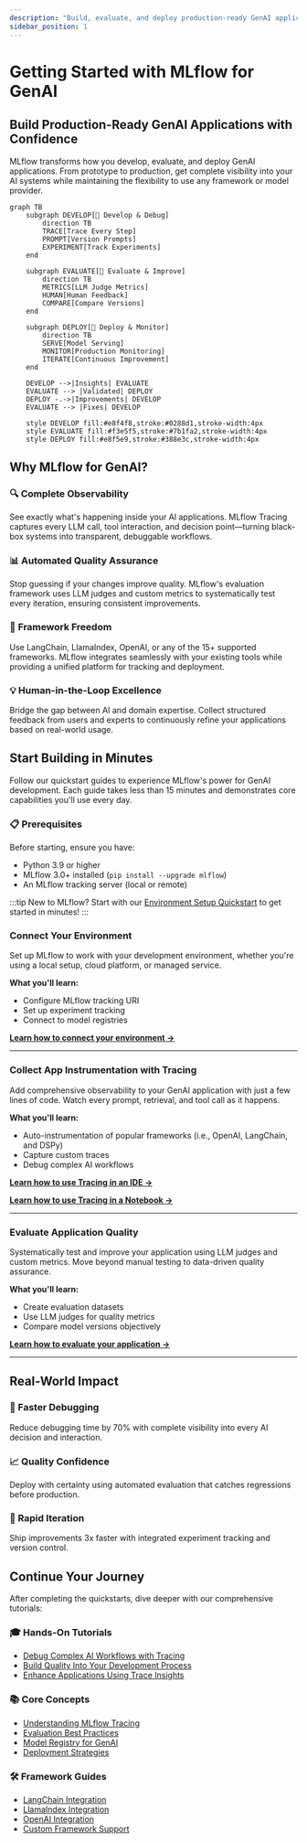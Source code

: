 ```yaml
---
description: "Build, evaluate, and deploy production-ready GenAI applications with MLflow's comprehensive LLMOps platform"
sidebar_position: 1
---
```


# Getting Started with MLflow for GenAI

## Build Production-Ready GenAI Applications with Confidence

MLflow transforms how you develop, evaluate, and deploy GenAI applications. From prototype to production, get complete visibility into your AI systems while maintaining the flexibility to use any framework or model provider.

<div style={{marginTop: '2rem', marginBottom: '2rem'}}>

```mermaid
graph TB
    subgraph DEVELOP[🔧 Develop & Debug]
        direction TB
        TRACE[Trace Every Step]
        PROMPT[Version Prompts]
        EXPERIMENT[Track Experiments]
    end

    subgraph EVALUATE[🧪 Evaluate & Improve]
        direction TB
        METRICS[LLM Judge Metrics]
        HUMAN[Human Feedback]
        COMPARE[Compare Versions]
    end

    subgraph DEPLOY[🚀 Deploy & Monitor]
        direction TB
        SERVE[Model Serving]
        MONITOR[Production Monitoring]
        ITERATE[Continuous Improvement]
    end

    DEVELOP -->|Insights| EVALUATE
    EVALUATE --> |Validated| DEPLOY
    DEPLOY -.->|Improvements| DEVELOP
    EVALUATE --> |Fixes| DEVELOP

    style DEVELOP fill:#e8f4f8,stroke:#0288d1,stroke-width:4px
    style EVALUATE fill:#f3e5f5,stroke:#7b1fa2,stroke-width:4px
    style DEPLOY fill:#e8f5e9,stroke:#388e3c,stroke-width:4px
```

</div>

## Why MLflow for GenAI?

### 🔍 **Complete Observability**
See exactly what's happening inside your AI applications. MLflow Tracing captures every LLM call, tool interaction, and decision point—turning black-box systems into transparent, debuggable workflows.

### 📊 **Automated Quality Assurance**
Stop guessing if your changes improve quality. MLflow's evaluation framework uses LLM judges and custom metrics to systematically test every iteration, ensuring consistent improvements.

### 🚀 **Framework Freedom**
Use LangChain, LlamaIndex, OpenAI, or any of the 15+ supported frameworks. MLflow integrates seamlessly with your existing tools while providing a unified platform for tracking and deployment.

### 💡 **Human-in-the-Loop Excellence**
Bridge the gap between AI and domain expertise. Collect structured feedback from users and experts to continuously refine your applications based on real-world usage.

## Start Building in Minutes

Follow our quickstart guides to experience MLflow's power for GenAI development. Each guide takes less than 15 minutes and demonstrates core capabilities you'll use every day.

### 📋 Prerequisites

Before starting, ensure you have:
- Python 3.9 or higher
- MLflow 3.0+ installed (`pip install --upgrade mlflow`)
- An MLflow tracking server (local or remote)

:::tip New to MLflow?
Start with our [Environment Setup Quickstart](/genai/getting-started/connect-environment) to get started in minutes!
:::

### Connect Your Environment

Set up MLflow to work with your development environment, whether you're using a local setup, cloud platform, or managed service.

**What you'll learn:**
- Configure MLflow tracking URI
- Set up experiment tracking
- Connect to model registries

**[Learn how to connect your environment →](/genai/getting-started/connect-environment)**

---

### Collect App Instrumentation with Tracing

Add comprehensive observability to your GenAI application with just a few lines of code. Watch every prompt, retrieval, and tool call as it happens.

**What you'll learn:**
- Auto-instrumentation of popular frameworks (i.e., OpenAI, LangChain, and DSPy)
- Capture custom traces
- Debug complex AI workflows

**[Learn how to use Tracing in an IDE →](/genai/getting-started/tracing/tracing-ide)**

**[Learn how to use Tracing in a Notebook →](/genai/getting-started/tracing/tracing-notebook)**

---

### Evaluate Application Quality

Systematically test and improve your application using LLM judges and custom metrics. Move beyond manual testing to data-driven quality assurance.

**What you'll learn:**
- Create evaluation datasets
- Use LLM judges for quality metrics
- Compare model versions objectively

**[Learn how to evaluate your application →](/genai/getting-started/eval)**

---


## Real-World Impact

<div style={{
  display: 'grid',
  gridTemplateColumns: 'repeat(auto-fit, minmax(250px, 1fr))',
  gap: '20px',
  marginTop: '32px',
  marginBottom: '32px'
}}>
  <div style={{
    padding: '20px',
    backgroundColor: '#f8f9fa',
    borderRadius: '8px',
    borderLeft: '4px solid #0066cc'
  }}>
    <h3 style={{marginTop: 0}}>🎯 Faster Debugging</h3>
    <p>Reduce debugging time by 70% with complete visibility into every AI decision and interaction.</p>
  </div>

  <div style={{
    padding: '20px',
    backgroundColor: '#f8f9fa',
    borderRadius: '8px',
    borderLeft: '4px solid #28a745'
  }}>
    <h3 style={{marginTop: 0}}>📈 Quality Confidence</h3>
    <p>Deploy with certainty using automated evaluation that catches regressions before production.</p>
  </div>

  <div style={{
    padding: '20px',
    backgroundColor: '#f8f9fa',
    borderRadius: '8px',
    borderLeft: '4px solid #7b1fa2'
  }}>
    <h3 style={{marginTop: 0}}>🔄 Rapid Iteration</h3>
    <p>Ship improvements 3x faster with integrated experiment tracking and version control.</p>
  </div>
</div>

## Continue Your Journey

After completing the quickstarts, dive deeper with our comprehensive tutorials:

### 🎓 Hands-On Tutorials
- [Debug Complex AI Workflows with Tracing](/genai/tutorials/debug-tracing)
- [Build Quality Into Your Development Process](/genai/tutorials/dev-quality-iteration)
- [Enhance Applications Using Trace Insights](/genai/tutorials/enhance-quality)

### 📚 Core Concepts
- [Understanding MLflow Tracing](/genai/tracing)
- [Evaluation Best Practices](/genai/eval-monitor)
- [Model Registry for GenAI](/genai/data-model/model-registry)
- [Deployment Strategies](/genai/serving)

### 🛠️ Framework Guides
- [LangChain Integration](/genai/flavors/langchain)
- [LlamaIndex Integration](/genai/flavors/llama-index)
- [OpenAI Integration](/genai/flavors/openai)
- [Custom Framework Support](/genai/flavors/chat-model-intro)
